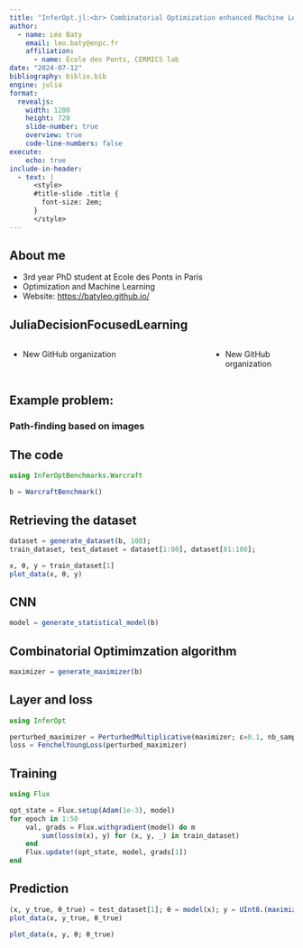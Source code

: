 ```yaml
---
title: "InferOpt.jl:<br> Combinatorial Optimization enhanced Machine Learning"
author:
  - name: Léo Baty
    email: leo.baty@enpc.fr
    affiliation: 
      - name: École des Ponts, CERMICS lab
date: "2024-07-12"
bibliography: biblio.bib
engine: julia
format:
  revealjs:
    width: 1280
    height: 720
    slide-number: true
    overview: true
    code-line-numbers: false
execute:
    echo: true
include-in-header:
  - text: |
      <style>
      #title-slide .title {
        font-size: 2em;
      }
      </style>
---
```


## About me

- 3rd year PhD student at Ecole des Ponts in Paris
- Optimization and Machine Learning
- Website: <https://batyleo.github.io/>

## JuliaDecisionFocusedLearning
:::: {.columns}

::: {.column width=70%}
- New GitHub organization
:::

::: {.column width="30%"}
- New GitHub organization
:::

::::

## Example problem:
### Path-finding based on images

## The code
```julia
using InferOptBenchmarks.Warcraft

b = WarcraftBenchmark()
```

## Retrieving the dataset
```julia
dataset = generate_dataset(b, 100);
train_dataset, test_dataset = dataset[1:80], dataset[81:100];

x, θ, y = train_dataset[1]
plot_data(x, θ, y)
```

## CNN
```julia
model = generate_statistical_model(b)
```

## Combinatorial Optimimzation algorithm
```julia
maximizer = generate_maximizer(b)
```

## Layer and loss
```julia
using InferOpt

perturbed_maximizer = PerturbedMultiplicative(maximizer; ε=0.1, nb_samples=10)
loss = FenchelYoungLoss(perturbed_maximizer)
```

## Training
```julia
using Flux

opt_state = Flux.setup(Adam(1e-3), model)
for epoch in 1:50
    val, grads = Flux.withgradient(model) do m
        sum(loss(m(x), y) for (x, y, _) in train_dataset)
    end
    Flux.update!(opt_state, model, grads[1])
end
```

## Prediction
```julia
(x, y_true, θ_true) = test_dataset[1]; θ = model(x); y = UInt8.(maximizer(θ));
plot_data(x, y_true, θ_true)
```
```julia
plot_data(x, y, θ; θ_true)
```
